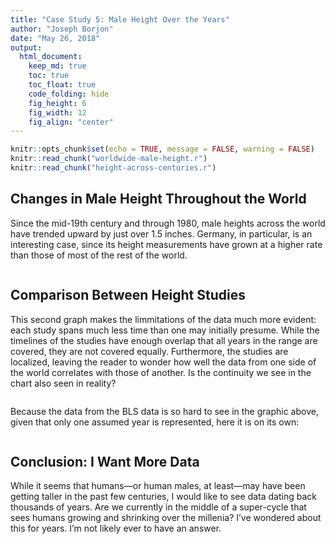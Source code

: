 ```yaml
---
title: "Case Study 5: Male Height Over the Years"
author: "Joseph Borjon"
date: "May 26, 2018"
output:
  html_document:
    keep_md: true
    toc: true
    toc_float: true
    code_folding: hide
    fig_height: 6
    fig_width: 12
    fig_align: "center"
---
```


```r
knitr::opts_chunk$set(echo = TRUE, message = FALSE, warning = FALSE)
knitr::read_chunk("worldwide-male-height.r")
knitr::read_chunk("height-across-centuries.r")
```

## Changes in Male Height Throughout the World

Since the mid-19th century and through 1980, male heights across the world have trended upward by just over 1.5 inches. Germany, in particular, is an interesting case, since its height measurements have grown at a higher rate than those of most of the rest of the world.

```r
```

## Comparison Between Height Studies

This second graph makes the limmitations of the data much more evident: each study spans much less time than one may initially presume. While the timelines of the studies have enough overlap that all years in the range are covered, they are not covered equally. Furthermore, the studies are localized, leaving the reader to wonder how well the data from one side of the world correlates with those of another. Is the continuity we see in the chart also seen in reality?

```r
```

Because the data from the BLS data is so hard to see in the graphic above, given that only one assumed year is represented, here it is on its own:

```r
```

## Conclusion: I Want More Data

While it seems that humans---or human males, at least---may have been getting taller in the past few centuries, I would like to see data dating back thousands of years. Are we currently in the middle of a super-cycle that sees humans growing and shrinking over the millenia? I've wondered about this for years. I'm not likely ever to have an answer.
